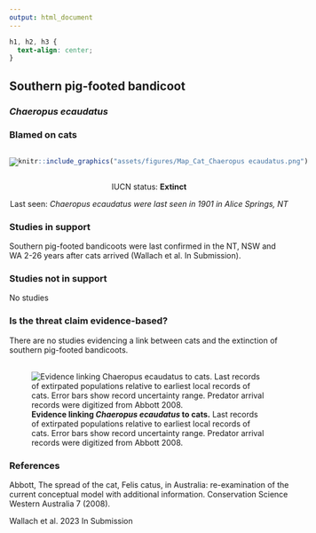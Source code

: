 ```yaml
---
output: html_document
---
```

```css
h1, h2, h3 {
  text-align: center;
}
```

## **Southern pig-footed bandicoot**
### *Chaeropus ecaudatus*
### Blamed on cats

:::: {style="display: flex;"}

::: {}

[![](assets/photos/Chaeropus ecaudatus.png)](https://www.inaturalist.org/photos/136746?size=original)

:::

::: {}

:::

::: {}
  ```r
  knitr::include_graphics("assets/figures/Map_Cat_Chaeropus ecaudatus.png")
  ```
:::

::::

<center>
IUCN status: **Extinct**

Last seen: *Chaeropus ecaudatus were last seen in 1901 in Alice Springs, NT*

</center>


### Studies in support

Southern pig-footed bandicoots were last confirmed in the NT, NSW and WA 2-26 years after cats arrived (Wallach et al. In Submission).

### Studies not in support

No studies

### Is the threat claim evidence-based?

There are no studies evidencing a link between cats and the extinction of southern pig-footed bandicoots.
<br>
<br>

![**Evidence linking *Chaeropus ecaudatus* to cats.** Last records of extirpated populations relative to earliest local records of cats. Error bars show record uncertainty range. Predator arrival records were digitized from Abbott 2008.](assets/figures/Main_Evidence_Cat_Chaeropus ecaudatus.png)

### References

Abbott, The spread of the cat, Felis catus, in Australia: re-examination of the current conceptual model with additional information. Conservation Science Western Australia 7 (2008).

Wallach et al. 2023 In Submission

